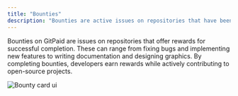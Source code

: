 ```yaml
---
title: "Bounties"
description: "Bounties are active issues on repositories that have been imported on the Gitpaid platform."
---
```


Bounties on GitPaid are issues on repositories that offer rewards for successful completion. These can range from fixing bugs and implementing new features to writing documentation and designing graphics. By completing bounties, developers earn rewards while actively contributing to open-source projects.

<img src="images/bounty_card.jpg" alt="Bounty card ui" />
